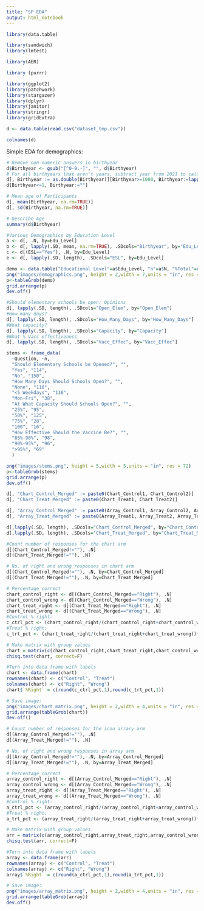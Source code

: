 ```yaml
---
title: "SP EDA"
output: html_notebook
---
```


```r
library(data.table)

library(sandwich)
library(lmtest)

library(AER) 

library (purrr)

library(ggplot2) 
library(patchwork)
library(stargazer)
library(dplyr)
library(janitor)
library(stringr)
library(gridExtra)
```

```r
d <- data.table(read.csv("dataset_tmp.csv"))
```

```r
colnames(d)
```

Simple EDA for demographics:

```r
# Remove non-numeric answers in birthyear
d$Birthyear <- gsub("[^0-9.-]", "", d$Birthyear)
# For all birthyears that aren't years, subtract year from 2021 to calculate age
d[, Birthyear := as.double(Birthyear)][Birthyear>=1000, Birthyear:=lapply(Birthyear, function(x){2021-x})]
d[Birthyear<=1, Birthyear:=""]
```
```r
# Mean age of Participants
d[, mean(Birthyear, na.rm=TRUE)]
d[, sd(Birthyear, na.rm=TRUE)]

# Describe Age
summary(d$Birthyear)
```

```r
#Various Demographics by Education Level
a <- d[, .N, by=Edu_Level]
b <- d[, lapply(.SD, mean, na.rm=TRUE), .SDcols="Birthyear", by="Edu_Level"]
c <- d[(ESL=="Yes"), .N, by=Edu_Level]
e <- d[, lapply(.SD, length), .SDcols="ESL", by=Edu_Level]

demo <- data.table("Educational Level"=a$Edu_Level, "n"=a$N, "%Total"=round((a$N/sum(a$N))*100, 1), "Mean Age"=round(b$Birthyear, 1), "%ESL"=round((c$N/e$ESL)*100, 1))
png("images/demographics.png", height = 2,width = 7,units = "in", res = 72)
p<-tableGrob(demo)
grid.arrange(p)
dev.off()
```

```r
#Should elementary schools be open: Opinions
d[, lapply(.SD, length), .SDcols="Open_Elem", by="Open_Elem"]
#How many days?
d[, lapply(.SD, length), .SDcols="How_Many_Days", by="How_Many_Days"]
#What capacity?
d[, lapply(.SD, length), .SDcols="Capacity", by="Capacity"]
#What % Vacc effectiveness
d[, lapply(.SD, length), .SDcols="Vacc_Effec", by="Vacc_Effec"]
```

```r
stems <- frame_data(
  ~Question, ~n,
  "Should Elementary Schools be Opened?", "",
  "Yes", "114",
  "No", "150",
  "How Many Days Should Schools Open?", "",
  "None", "110",
  "<5 Weekdays", "116",
  "Mon-Fri", "38",
  "At What Capacity Should Schools Open?", "",
  "25%", "95",
  "50%", "125",
  "75%", "28",
  "100", "16",
  "How Effective Should the Vaccine Be?", "",
  "85%-90%", "98",
  "90%-95%", "96",
  ">95%", "69"
  )

png("images/stems.png", height = 5,width = 5,units = "in", res = 72)
p<-tableGrob(stems)
grid.arrange(p)
dev.off()
```

```r
d[, "Chart_Control_Merged" := paste0(Chart_Control1, Chart_Control2)]
d[, "Chart_Treat_Merged" := paste0(Chart_Treat1, Chart_Treat2)]
```

```r
d[, "Array_Control_Merged" := paste0(Array_Control1, Array_Control2, Array_Control3)]
d[, "Array_Treat_Merged" := paste0(Array_Treat1, Array_Treat2, Array_Treat3)]
```

```r
d[,lapply(.SD, length), .SDcols="Chart_Control_Merged", by="Chart_Control_Merged"]
d[,lapply(.SD, length), .SDcols="Chart_Treat_Merged", by="Chart_Treat_Merged"]
```

```r
#Count number of responses for the chart arm
d[(Chart_Control_Merged!=""), .N]
d[(Chart_Treat_Merged!=""), .N]
```
```r
# No. of right and wrong responses in chart arm
d[(Chart_Control_Merged!=""), .N, by=Chart_Control_Merged]
d[(Chart_Treat_Merged!=""), .N, by=Chart_Treat_Merged]
```

```r
# Percentage correct
chart_control_right <- d[(Chart_Control_Merged=="Right"), .N]
chart_control_wrong <- d[(Chart_Control_Merged=="Wrong"), .N]
chart_treat_right <- d[(Chart_Treat_Merged=="Right"), .N]
chart_treat_wrong <- d[(Chart_Treat_Merged=="Wrong"), .N]
#Control % right:
c_ctrl_pct <- (chart_control_right/(chart_control_right+chart_control_wrong))*100
#Treat % right:
c_trt_pct <- (chart_treat_right/(chart_treat_right+chart_treat_wrong))*100
```


```r
# Make matrix with group values
chart = matrix(c(chart_control_right,chart_treat_right,chart_control_wrong,chart_treat_wrong),ncol=2)
chisq.test(chart, correct=F)

#Turn into data frame with labels
chart <- data.frame(chart)
rownames(chart) <- c("Control", "Treat")
colnames(chart) <- c("Right", "Wrong")
chart$`%Right` = c(round(c_ctrl_pct,1),round(c_trt_pct,1))
```


```r
# Save image:
png("images/chart_matrix.png", height = 2,width = 4,units = "in", res = 72)
grid.arrange(tableGrob(chart))
dev.off()
```

```r
# Count number of responses for the icon arrary arm
d[(Array_Control_Merged!=""), .N]
d[(Array_Treat_Merged!=""), .N]
```

```r
# No. of right and wrong responses in array arm
d[(Array_Control_Merged!=""), .N, by=Array_Control_Merged]
d[(Array_Treat_Merged!=""), .N, by=Array_Treat_Merged]
```
```r
# Percentage correct
array_control_right <- d[(Array_Control_Merged=="Right"), .N]
array_control_wrong <- d[(Array_Control_Merged=="Wrong"), .N]
array_treat_right <- d[(Array_Treat_Merged=="Right"), .N]
array_treat_wrong <- d[(Array_Treat_Merged=="Wrong"), .N]
#Control % right:
a_ctrl_pct <- (array_control_right/(array_control_right+array_control_wrong))*100
#Treat % right:
a_trt_pct <- (array_treat_right/(array_treat_right+array_treat_wrong))*100
```

```r
# Make matrix with group values
arr = matrix(c(array_control_right,array_treat_right,array_control_wrong,array_treat_wrong),ncol=2)
chisq.test(arr, correct=F)

#Turn into data frame with labels
array <- data.frame(arr)
rownames(array) <- c("Control", "Treat")
colnames(array) <- c("Right", "Wrong")
array$`%Right` = c(round(a_ctrl_pct,1),round(a_trt_pct,1))
```

```r
# Save image:
png("images/array_matrix.png", height = 2,width = 4,units = "in", res = 72)
grid.arrange(tableGrob(array))
dev.off()
```


